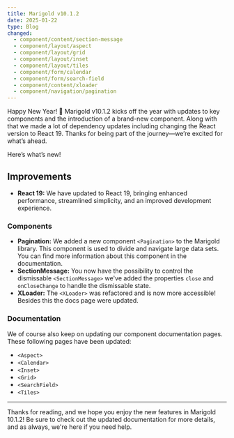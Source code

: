 ```yaml
---
title: Marigold v10.1.2
date: 2025-01-22
type: Blog
changed:
  - component/content/section-message
  - component/layout/aspect
  - component/layout/grid
  - component/layout/inset
  - component/layout/tiles
  - component/form/calendar
  - component/form/search-field
  - component/content/xloader
  - component/navigation/pagination
---
```


Happy New Year! 🥳 Marigold v10.1.2 kicks off the year with updates to key components and the introduction of a brand-new component. Along with that we made a lot of dependency updates including changing the React version to React 19. Thanks for being part of the journey—we’re excited for what’s ahead.

Here’s what’s new!

## Improvements

- **React 19:** We have updated to React 19, bringing enhanced performance, streamlined simplicity, and an improved development experience.

### Components

- **Pagination:** We added a new component `<Pagination>` to the Marigold library. This component is used to divide and navigate large data sets. You can find more information about this component in the documentation.
- **SectionMessage:** You now have the possibility to control the dismissable `<SectionMessage>` we've added the properties `close` and `onCloseChange` to handle the dismissable state.
- **XLoader:** The `<XLoader>` was refactored and is now more accessible! Besides this the docs page were updated.

### Documentation

We of course also keep on updating our component documentation pages. These following pages have been updated:

- `<Aspect>`
- `<Calendar>`
- `<Inset>`
- `<Grid>`
- `<SearchField>`
- `<Tiles>`

---

Thanks for reading, and we hope you enjoy the new features in Marigold 10.1.2! Be sure to check out the updated documentation for more details, and as always, we're here if you need help.
